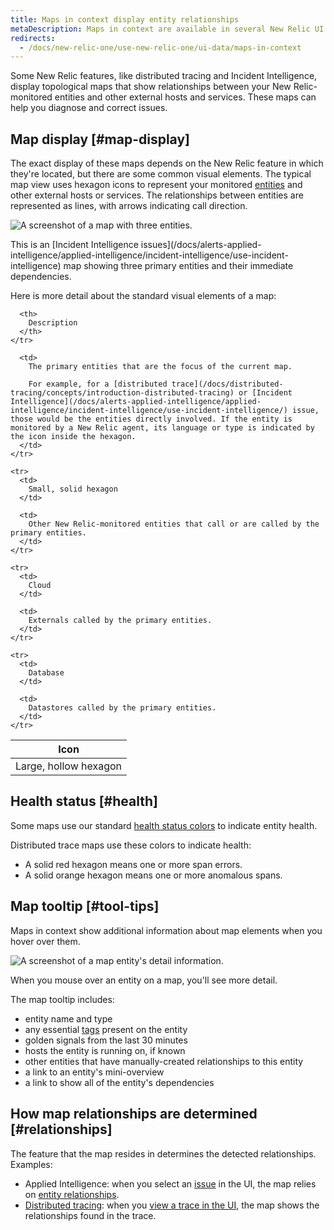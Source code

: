 ```yaml
---
title: Maps in context display entity relationships
metaDescription: Maps in context are available in several New Relic UI locations to show how entities relate to one another.
redirects:
  - /docs/new-relic-one/use-new-relic-one/ui-data/maps-in-context
---
```




Some New Relic features, like distributed tracing and Incident Intelligence, display topological maps that show relationships between your New Relic-monitored entities and other external hosts and services. These maps can help you diagnose and correct issues.

## Map display [#map-display]

The exact display of these maps depends on the New Relic feature in which they're located, but there are some common visual elements. The typical map view uses hexagon icons to represent your monitored [entities](/docs/new-relic-one/use-new-relic-one/core-concepts/what-entity-new-relic) and other external hosts or services. The relationships between entities are represented as lines, with arrows indicating call direction.

<img
  title="A context map with three entities."
  alt="A screenshot of a map with three entities."
  src={contextMapThreeEntities}
/>

<figcaption>
  This is an [Incident Intelligence issues](/docs/alerts-applied-intelligence/applied-intelligence/incident-intelligence/use-incident-intelligence) map showing three primary entities and their immediate dependencies.
</figcaption>

Here is more detail about the standard visual elements of a map:

<table>
  <thead>
    <tr>
      <th style={{ width: "200px" }}>
        Icon
      </th>

      <th>
        Description
      </th>
    </tr>
  </thead>

  <tbody>
    <tr>
      <td>
        Large, hollow hexagon
      </td>

      <td>
        The primary entities that are the focus of the current map.

        For example, for a [distributed trace](/docs/distributed-tracing/concepts/introduction-distributed-tracing) or [Incident Intelligence](/docs/alerts-applied-intelligence/applied-intelligence/incident-intelligence/use-incident-intelligence/) issue, those would be the entities directly involved. If the entity is monitored by a New Relic agent, its language or type is indicated by the icon inside the hexagon.
      </td>
    </tr>

    <tr>
      <td>
        Small, solid hexagon
      </td>

      <td>
        Other New Relic-monitored entities that call or are called by the primary entities.
      </td>
    </tr>

    <tr>
      <td>
        Cloud
      </td>

      <td>
        Externals called by the primary entities.
      </td>
    </tr>

    <tr>
      <td>
        Database
      </td>

      <td>
        Datastores called by the primary entities.
      </td>
    </tr>
  </tbody>
</table>

## Health status [#health]

Some maps use our standard [health status colors](/docs/alerts-applied-intelligence/new-relic-alerts/alert-conditions/view-entity-health-status-find-entities-without-alert-conditions/#colors) to indicate entity health.

Distributed trace maps use these colors to indicate health:

* A solid red hexagon means one or more span errors.
* A solid orange hexagon means one or more anomalous spans.

## Map tooltip [#tool-tips]

Maps in context show additional information about map elements when you hover over them.

<img
  title="A map entity's detail information."
  alt="A screenshot of a map entity's detail information."
  src={contextMapEntityDetail}
/>

<figcaption>
  When you mouse over an entity on a map, you'll see more detail.
</figcaption>

The map tooltip includes:

* entity name and type
* any essential [tags](/docs/new-relic-one/use-new-relic-one/core-concepts/use-tags-help-organize-find-your-data) present on the entity
* golden signals from the last 30 minutes
* hosts the entity is running on, if known
* other entities that have manually-created relationships to this entity
* a link to an entity's mini-overview
* a link to show all of the entity's dependencies

## How map relationships are determined [#relationships]

The feature that the map resides in determines the detected relationships. Examples:

* Applied Intelligence: when you select an [issue](/docs/alerts-applied-intelligence/applied-intelligence/incident-intelligence/use-incident-intelligence/#issue-summary) in the UI, the map relies on [entity relationships](/docs/apis/nerdgraph/examples/nerdgraph-relationships-api-tutorial).
* [Distributed tracing](/docs/distributed-tracing/concepts/introduction-distributed-tracing): when you [view a trace in the UI](/docs/distributed-tracing/ui-data/understand-use-distributed-tracing-ui#trace-map), the map shows the relationships found in the trace.
